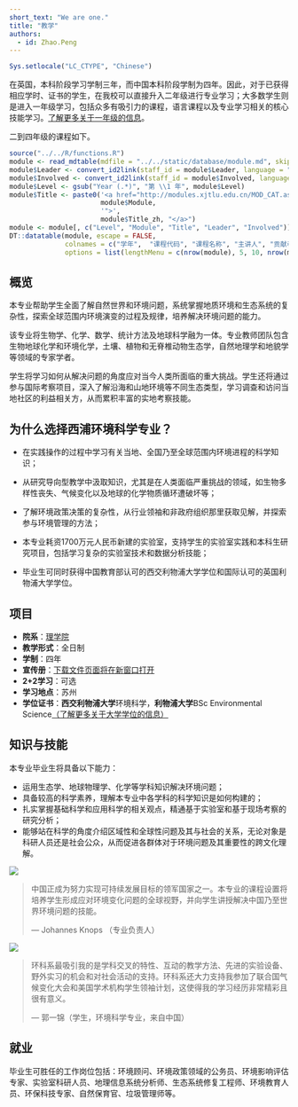 ```yaml
---
short_text: "We are one."
title: "教学"
authors:
  - id: Zhao.Peng
---
```


```r
Sys.setlocale("LC_CTYPE", "Chinese")
```

在英国，本科阶段学习学制三年，而中国本科阶段学制为四年。因此，对于已获得相应学时、证书的学生，在我校可以直接升入二年级进行专业学习；大多数学生则是进入一年级学习，包括众多有吸引力的课程，语言课程以及专业学习相关的核心技能学习。[了解更多关于一年级的信息](https://www.xjtlu.edu.cn/zh/study/why-study-at-xjtlu/year-one)。

二到四年级的课程如下。

```r
source("../../R/functions.R")
module <- read_mdtable(mdfile = "../../static/database/module.md", skip = 0)
module$Leader <- convert_id2link(staff_id = module$Leader, language = "zh")
module$Involved <- convert_id2link(staff_id = module$Involved, language = "zh")
module$Level <- gsub("Year (.*)", "第 \\1 年", module$Level)
module$Title <- paste0('<a href="http://modules.xjtlu.edu.cn/MOD_CAT.aspx?mod_code=', 
                       module$Module, 
                       '">',
                       module$Title_zh, "</a>")
module <- module[, c("Level", "Module", "Title", "Leader", "Involved")]
DT::datatable(module, escape = FALSE,  
              colnames = c("学年",  "课程代码", "课程名称", "主讲人", "贡献者"),
              options = list(lengthMenu = c(nrow(module), 5, 10, nrow(module))))
```

## 概览

本专业帮助学生全面了解自然世界和环境问题，系统掌握地质环境和生态系统的复杂性，探索全球范围内环境演变的过程及规律，培养解决环境问题的能力。

该专业将生物学、化学、数学、统计方法及地球科学融为一体。专业教师团队包含生物地球化学和环境化学，土壤、植物和无脊椎动物生态学，自然地理学和地貌学等领域的专家学者。

学生将学习如何从解决问题的角度应对当今人类所面临的重大挑战。学生还将通过参与国际考察项目，深入了解沿海和山地环境等不同生态类型，学习调查和访问当地社区的利益相关方，从而累积丰富的实地考察技能。

## 为什么选择西浦环境科学专业？

- 在实践操作的过程中学习有关当地、全国乃至全球范围内环境进程的科学知识；

- 从研究导向型教学中汲取知识，尤其是在人类面临严重挑战的领域，如生物多样性丧失、气候变化以及地球的化学物质循环遭破坏等；

- 了解环境政策决策的复杂性，从行业领袖和非政府组织那里获取见解，并探索参与环境管理的方法；

- 本专业耗资1700万元人民币新建的实验室，支持学生的实验室实践和本科生研究项目，包括学习复杂的实验室技术和数据分析技能；

- 毕业生可同时获得中国教育部认可的西交利物浦大学学位和国际认可的英国利物浦大学学位。

## 项目

- **院系**：[理学院](https://www.xjtlu.edu.cn/zh/study/departments/school-of-science/)
- **教学形式**：全日制
- **学制**：四年
- **宣传册**：[下载文件页面将在新窗口打开](https://www.xjtlu.edu.cn/zh/assets/files/prospectus/2017-prospectus-chinese-undergraduate.pdf)
- **2+2学习**：可选
- **学习地点**：苏州
- **学位证书**：**西交利物浦大学**环境科学，**利物浦大学**BSc Environmental Science[（了解更多关于大学学位的信息）](https://www.xjtlu.edu.cn/zh/study/why-study-at-xjtlu/degree-types)

## 知识与技能

本专业毕业生将具备以下能力：

- 运用生态学、地球物理学、化学等学科知识解决环境问题；
- 具备较高的科学素养，理解本专业中各学科的科学知识是如何构建的；
- 扎实掌握基础科学和应用科学的相关观点，精通基于实验室和基于现场考察的研究分析；
- 能够站在科学的角度介绍区域性和全球性问题及其与社会的关系，无论对象是科研人员还是社会公众，从而促进各群体对于环境问题及其重要性的跨文化理解。

![](https://www.xjtlu.edu.cn/zh/assets/image-cache/images/staff/Johannes-Knopsph.f985e357.jpg)

> 中国正成为努力实现可持续发展目标的领军国家之一。本专业的课程设置将培养学生形成应对环境变化问题的全球视野，并向学生讲授解决中国乃至世界环境问题的技能。
>
> --- Johannes Knops （专业负责人）



![](https://www.xjtlu.edu.cn/zh/assets/image-cache/images/students/profiles/yijin-james-guo.e31b7fee.jpg)

> 环科系最吸引我的是学科交叉的特性、互动的教学方法、先进的实验设备、野外实习的机会和对社会活动的支持。环科系还大力支持我参加了联合国气候变化大会和美国学术机构学生领袖计划，这使得我的学习经历非常精彩且很有意义。
>
> --- 郭一锦（学生，环境科学专业，来自中国）

## 就业

毕业生可胜任的工作岗位包括：环境顾问、环境政策领域的公务员、环境影响评估专家、实验室科研人员、地理信息系统分析师、生态系统修复工程师、环境教育人员、环保科技专家、自然保育官、垃圾管理师等。